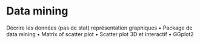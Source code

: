 # Data mining 

Décrire les données (pas de stat) représentation graphiques
    • Package de data mining
    • Matrix of scatter plot
    • Scatter plot 3D et interactif
    • GGplot2
